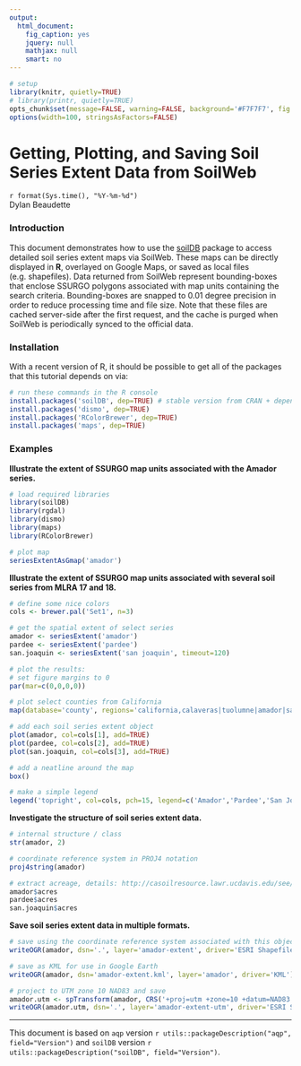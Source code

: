```yaml
---
output:
  html_document:
    fig_caption: yes
    jquery: null
    mathjax: null
    smart: no
---
```


```r
# setup
library(knitr, quietly=TRUE)
# library(printr, quietly=TRUE)
opts_chunk$set(message=FALSE, warning=FALSE, background='#F7F7F7', fig.align='center', fig.retina=1, dev='png', tidy=FALSE, verbose=FALSE)
options(width=100, stringsAsFactors=FALSE)
```

Getting, Plotting, and Saving Soil Series Extent Data from SoilWeb
===============================================================
`r format(Sys.time(), "%Y-%m-%d")`
<br>Dylan Beaudette

### Introduction
This document demonstrates how to use the [soilDB](http://ncss-tech.github.io/AQP/soilDB/soilDB-Intro.html) package to access detailed soil series extent maps via SoilWeb. These maps can be directly displayed in **R**, overlayed on Google Maps, or saved as local files (e.g. shapefiles). Data returned from SoilWeb represent bounding-boxes that enclose SSURGO polygons associated with map units containing the search criteria. Bounding-boxes are snapped to 0.01 degree precision in order to reduce processing time and file size. Note that these files are cached server-side after the first request, and the cache is purged when SoilWeb is periodically synced to the official data.

### Installation
With a recent version of R, it should be possible to get all of the packages that this tutorial depends on via:
```r
# run these commands in the R console
install.packages('soilDB', dep=TRUE) # stable version from CRAN + dependencies
install.packages('dismo', dep=TRUE)
install.packages('RColorBrewer', dep=TRUE)
install.packages('maps', dep=TRUE)
```

### Examples 
**Illustrate the extent of SSURGO map units associated with the Amador series.**
```r
# load required libraries
library(soilDB)
library(rgdal)
library(dismo)
library(maps)
library(RColorBrewer)
```

```r
# plot map
seriesExtentAsGmap('amador')
```

**Illustrate the extent of SSURGO map units associated with several soil series from MLRA 17 and 18.**
```r
# define some nice colors
cols <- brewer.pal('Set1', n=3)

# get the spatial extent of select series
amador <- seriesExtent('amador')
pardee <- seriesExtent('pardee')
san.joaquin <- seriesExtent('san joaquin', timeout=120)

# plot the results:
# set figure margins to 0
par(mar=c(0,0,0,0))

# plot select counties from California
map(database='county', regions='california,calaveras|tuolumne|amador|san joaquin|stanislaus|merced|mariposa|sacramento')

# add each soil series extent object
plot(amador, col=cols[1], add=TRUE)
plot(pardee, col=cols[2], add=TRUE)
plot(san.joaquin, col=cols[3], add=TRUE)

# add a neatline around the map
box()

# make a simple legend
legend('topright', col=cols, pch=15, legend=c('Amador','Pardee','San Joaquin'))
```


**Investigate the structure of soil series extent data.**
```r
# internal structure / class
str(amador, 2)

# coordinate reference system in PROJ4 notation
proj4string(amador)

# extract acreage, details: http://casoilresource.lawr.ucdavis.edu/see/
amador$acres
pardee$acres
san.joaquin$acres
```

**Save soil series extent data in multiple formats.**
```r
# save using the coordinate reference system associated with this object (GCS WGS84)
writeOGR(amador, dsn='.', layer='amador-extent', driver='ESRI Shapefile')

# save as KML for use in Google Earth
writeOGR(amador, dsn='amador-extent.kml', layer='amador', driver='KML')

# project to UTM zone 10 NAD83 and save
amador.utm <- spTransform(amador, CRS('+proj=utm +zone=10 +datum=NAD83'))
writeOGR(amador.utm, dsn='.', layer='amador-extent-utm', driver='ESRI Shapefile')
```

----------------------------
This document is based on `aqp` version `r utils::packageDescription("aqp", field="Version")` and `soilDB` version `r utils::packageDescription("soilDB", field="Version")`.